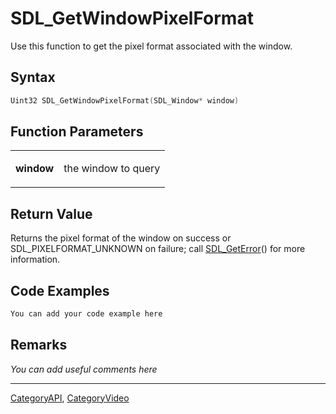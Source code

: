 
= SDL_GetWindowPixelFormat =
Use this function to get the pixel format associated with the window.


== Syntax ==
<syntaxhighlight lang='c++'>
Uint32 SDL_GetWindowPixelFormat(SDL_Window* window)
</syntaxhighlight>

== Function Parameters ==
{|
|'''window'''
|the window to query
|}

== Return Value ==
Returns the pixel format of the window on success or SDL_PIXELFORMAT_UNKNOWN on failure; call [[SDL_GetError]]() for more information.

== Code Examples ==
<syntaxhighlight lang='c++'>
You can add your code example here
</syntaxhighlight>

== Remarks ==
''You can add useful comments here''


----
[[CategoryAPI]], [[CategoryVideo]]
